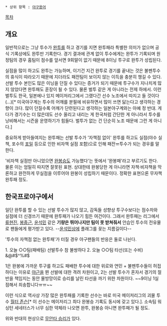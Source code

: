  * 상위 항목 : [[야구용어]]

[[목차]]
== 개요 ==
일반적으로는 그냥 투수가 [[완투]]를 하고 경기를 지면 완투패라 특별한 의미가 없으며 공식 기록상에도 완투만 기록한다. 경기 결과에 관계 없이 투수에게는 완투가 기록되며 원정팀의 경우 홈팀이 점수를 앞서면 9회말이 없기 때문에 8이닝 투구로 완투가 성립된다.

실점을 많이 하고도 완투는 가능하며, 이기건 지건 완투로 경기를 끝내는 것은 불펜투수의 휴식이 따라오기 때문에 지더라도 패전팀이 보이지 않는 이득을 충분히 챙길 수 있다. 선발 투수 본인도 많은 이닝을 던질 수 있다는 증거가 되기 때문에 투구수가 지나치게 많지 않았다면 완투패도 훈장이 될 수 있다. 물론 벌투 같은 게 아니라는 전제 하에서. 이런 벌투도 한국, 일본에나 있지 메이저리그에서 그랬다간 선수 노조에서 따지고 들 것이다(...)[* 미국야구계는 투수의 어깨를 분필에 비유하면서 많이 쓰면 닳는다고 생각하는 경향이 크다. 많이 던질수록 어깨가 단련된다고 생각하는 일본야구계와는 아예 정 반대. 게다가 경기수는 더 많은데도 선수 올리고 내리는 게 한국처럼 간단한 게 아니라서 투수를 낭비해서는 시즌을 운영하기가 힘들다. 벌투가 없는 건 단순히 노조 때문에 그런 게 아니다.]

중요하게 받아들여지는 완투패는 선발 투수가 '자책점 없이' 완투를 하고도 실점(야수 실책, 포수의 [[포일]] 등으로 인한 비자책 실점 포함)으로 인해 패전ㅠ투수가 되는 경우를 말한다.

'비자책 실점만 아니었으면 [[완봉승]]도 가능했다'는 뜻에서 '완봉패'라고 부르기도 한다. 물론 이는 엄밀히 따지면 잘못된 표현. 상대한테 완봉당한 게 아니라면 자책·비자책을 막론하고 완전하게 무실점을 이루어야 완봉이 성립하기 때문이다. 정확한 표현으론 무자책 완투패 정도.

== 한국프로야구에서 ==
일단 완투를 할 수 있는 선발 투수가 많지 않고, 감독들 성향상 투구수보다는 점수차와 실점에 더 신경쓰기 때문에 완투패가 나오기 힘든 여건이다. 그래서 완투패는 리그에서 [[류현진]], [[봉중근]], [[윤석민(투수)|윤석민]] 같은 '''기량은 뛰어나지만 팀이 못 받쳐줘서''' 안습인 투수의 전유물로 팬들에게 평가받고 있다. --[[윤석민상]]에 플래그를 꽂는 지름길이다--

'투수의 자책점 없는 완투패'가 터질 경우 야구팬들의 반응은 둘로 나뉜다.

1. 오늘 ○○팀(패배팀) 선발투수 참 불쌍하다
2. 오늘 ○○팀 타선(또는 수비) &@#$^%#$

1은 완봉에 가까운 투구를 하고도 패배한 투수에 대한 위로와 연민 + 불펜투수들이 허접하다는 이유로 [[야근]]을 뛴 선발에 대한 격려 차원이고, 2는 선발 투수가 혼자서 경기의 절반을 책임지는 동안 물방망이로 승리를 날린 타선을 까기 위한 차원이다. ~~9이닝 1실점해서 죄송합니다ㅠㅠ~~

이런 식으로 역사상 가장 많은 완투패를 기록한 선수는 바로 미국 메이저리그의 괴물 투수 [[월터 존슨]][* 이 선수는 메이저리그 최다 완봉승 기록도 동시에 갖고 있다.]. 소속팀 워싱턴 세네터스가 너무 심한 약체라 나오면 완투, 완봉승 아니면 완투패가 될 정도.

위와 반대의 현상으로 [[무안타 승리]]가 있다.
